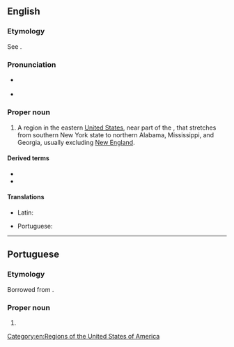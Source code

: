 ==English==
{{wikipedia}}

===Etymology===
See {{m|en|Appalachian}}.

===Pronunciation===
* {{a|northern US}} {{IPA|/ˌæ.pəˈleɪ.(t)ʃə/|lang=en}}
*: {{rhymes|eɪʃə|lang=en}}
* {{a|southern US}} {{IPA|/ˌæ.pəˈlæ.tʃə/|lang=en}}
*: {{rhymes|ætʃə|lang=en}}

===Proper noun===
{{en-proper noun}}

# A region in the eastern [[United States]], near part of the {{w|Appalachian Mountains}}, that stretches from southern New York state to northern Alabama, Mississippi, and Georgia, usually excluding [[New England]].

====Derived terms====
* {{l|en|Appalachian}}
* {{l|en|Appalachians}}

====Translations====
{{trans-top|a region in the eastern United States, near part of the Appalachian Mountains}}
* Latin: {{t|la|Appalachia}}
{{trans-mid}}
* Portuguese: {{t|pt|Appalachia|f}}
{{trans-bottom}}

[[Category:en:Regions of the United States of America]]

----

==Portuguese==

===Etymology===
Borrowed from {{bor|pt|en|Appalachia}}.

===Proper noun===
{{pt-proper noun|f}}

# {{place|pt|region|in the eastern|c/United States|t1=Appalachia}}

{{topics|pt|United States of America}}